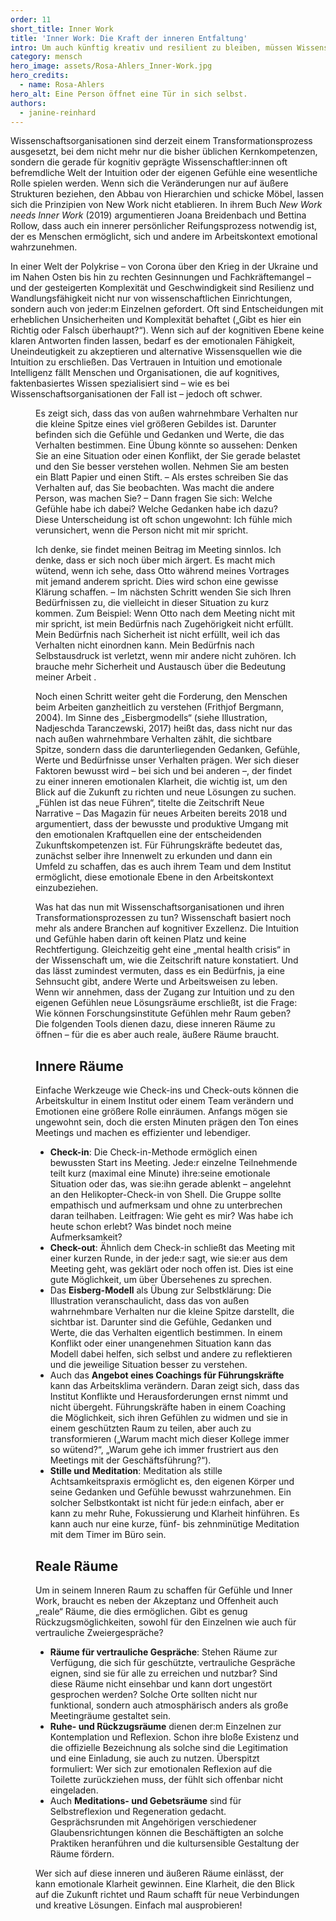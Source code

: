 ```yaml
---
order: 11
short_title: Inner Work
title: 'Inner Work: Die Kraft der inneren Entfaltung'
intro: Um auch künftig kreativ und resilient zu bleiben, müssen Wissenschaftseinrichtungen mehr als nur die kognitive Exzellenz ihrer Mitarbeitenden fördern. Ein bewusster Umgang mit Emotionen und der inneren Welt als Kraftquelle ist gefragt. Welche Methoden gibt es, um die Gefühlswelt im Arbeitsalltag zu erschließen? Und welche Arbeitsumgebung ist geeignet?
category: mensch
hero_image: assets/Rosa-Ahlers_Inner-Work.jpg
hero_credits:
  - name: Rosa-Ahlers
hero_alt: Eine Person öffnet eine Tür in sich selbst.
authors:
  - janine-reinhard
---
```


<Leadin>Wissenschaftsorganisationen</Leadin> sind derzeit einem Transformationsprozess ausgesetzt, bei dem nicht mehr nur die bisher üblichen Kernkompetenzen,
sondern die gerade für kognitiv geprägte Wissenschaftler:innen oft befremdliche Welt der Intuition oder der eigenen Gefühle eine wesentliche Rolle spielen
werden. Wenn sich die Veränderungen nur auf äußere Strukturen beziehen, den Abbau von Hierarchien und schicke Möbel, lassen sich die Prinzipien von New
Work nicht etablieren. In ihrem Buch *New Work needs Inner Work* (2019) argumentieren Joana Breidenbach und Bettina Rollow, dass auch ein innerer persönlicher
Reifungsprozess notwendig ist, der es Menschen ermöglicht, sich und andere im Arbeitskontext emotional wahrzunehmen.

In einer Welt der Polykrise – von Corona über den Krieg in der Ukraine und im Nahen Osten bis hin zu rechten Gesinnungen und Fachkräftemangel – und der gesteigerten Komplexität und Geschwindigkeit sind Resilienz und Wandlungsfähigkeit nicht nur von wissenschaftlichen Einrichtungen, sondern auch von jeder:m Einzelnen gefordert. Oft sind Entscheidungen mit erheblichen Unsicherheiten und Komplexität behaftet („Gibt es hier ein Richtig oder Falsch überhaupt?“). Wenn sich auf der kognitiven Ebene keine klaren Antworten finden lassen, bedarf es der emotionalen Fähigkeit, Uneindeutigkeit zu akzeptieren und alternative Wissensquellen wie die Intuition zu erschließen. Das Vertrauen in Intuition und emotionale Intelligenz fällt Menschen und Organisationen, die auf kognitives, faktenbasiertes Wissen spezialisiert sind – wie es bei Wissenschaftsorganisationen der Fall ist – jedoch oft schwer.

<Callout title="Das Eisbergmodell zur Übung der Selbstklärung">

<Figure
  size="medium"
  src="iceberg.svg"
  alt="Schematische Illustration eines Eisberges mit Beschriftungen. Über der Wasserlinie: Verhalten, darunter: Gefühle, Gedanken, Werte, Bedürfnisse."
/>

Es zeigt sich, dass das von außen wahrnehmbare Verhalten nur die kleine Spitze eines viel größeren Gebildes ist. Darunter befinden sich die Gefühle und Gedanken und Werte, die das Verhalten bestimmen. Eine Übung könnte so aussehen: Denken Sie an eine Situation oder einen Konflikt, der Sie gerade belastet und den Sie besser verstehen wollen. Nehmen Sie am besten ein Blatt Papier und einen Stift. – Als erstes schreiben Sie das Verhalten auf, das Sie beobachten. Was macht die andere Person, was machen Sie? – Dann fragen Sie sich: Welche Gefühle habe ich dabei? Welche Gedanken habe ich dazu? Diese Unterscheidung ist oft schon ungewohnt: Ich fühle mich verunsichert, wenn die Person nicht mit mir spricht.

Ich denke, sie findet meinen Beitrag im Meeting sinnlos. Ich denke, dass er sich noch über mich ärgert. Es macht mich wütend, wenn ich sehe, dass Otto während meines Vortrages mit jemand anderem spricht. Dies wird schon eine gewisse Klärung schaffen. – Im nächsten Schritt wenden Sie sich Ihren Bedürfnissen zu, die vielleicht in dieser Situation zu kurz kommen. Zum Beispiel: Wenn Otto nach dem Meeting nicht mit mir spricht, ist mein Bedürfnis nach Zugehörigkeit nicht erfüllt. Mein Bedürfnis nach Sicherheit ist nicht erfüllt, weil ich das Verhalten nicht einordnen kann. Mein Bedürfnis nach Selbstausdruck ist verletzt, wenn mir andere nicht zuhören. Ich brauche mehr Sicherheit und Austausch über die Bedeutung meiner Arbeit .

</Callout>

Noch einen Schritt weiter geht die Forderung, den Menschen beim Arbeiten ganzheitlich zu verstehen (Frithjof Bergmann, 2004). Im Sinne des „Eisbergmodells“ (siehe Illustration, Nadjeschda Taranczewski, 2017) heißt das, dass nicht nur das nach außen wahrnehmbare Verhalten zählt, die sichtbare Spitze, sondern dass die darunterliegenden Gedanken, Gefühle, Werte und Bedürfnisse unser Verhalten prägen. Wer sich dieser Faktoren bewusst wird – bei sich und bei anderen –, der findet zu einer inneren emotionalen Klarheit, die wichtig ist, um den Blick auf die Zukunft zu richten und neue Lösungen zu suchen. „Fühlen ist das neue Führen“, titelte die Zeitschrift Neue Narrative – Das Magazin für neues Arbeiten bereits 2018 und argumentiert, dass der bewusste und produktive Umgang mit den emotionalen Kraftquellen eine der entscheidenden Zukunftskompetenzen ist. Für Führungskräfte bedeutet das, zunächst selber ihre Innenwelt zu erkunden und dann ein Umfeld zu schaffen, das es auch ihrem Team und dem Institut ermöglicht, diese emotionale Ebene in den Arbeitskontext einzubeziehen.

Was hat das nun mit Wissenschaftsorganisationen und ihren Transformationsprozessen zu tun? Wissenschaft basiert noch mehr als andere Branchen auf kognitiver Exzellenz. Die Intuition und Gefühle haben darin oft keinen Platz und keine Rechtfertigung. Gleichzeitig geht eine „mental health crisis“ in der Wissenschaft um, wie die Zeitschrift nature konstatiert. Und das lässt zumindest vermuten, dass es ein Bedürfnis, ja eine Sehnsucht gibt, andere Werte und Arbeitsweisen zu leben. Wenn wir annehmen, dass der Zugang zur Intuition und zu den eigenen Gefühlen neue Lösungsräume erschließt, ist die Frage: Wie können Forschungsinstitute Gefühlen mehr Raum geben? Die folgenden Tools dienen dazu, diese inneren Räume zu öffnen – für die es aber auch reale, äußere Räume braucht.

## Innere Räume

Einfache Werkzeuge wie Check-ins und Check-outs können die Arbeitskultur in einem Institut oder einem Team verändern und Emotionen eine größere Rolle einräumen. Anfangs mögen sie ungewohnt sein, doch die ersten Minuten prägen den Ton eines Meetings und machen es effizienter und lebendiger.

- **Check-in**: Die Check-in-Methode ermöglich einen bewussten Start ins Meeting. Jede:r einzelne Teilnehmende teilt kurz (maximal eine Minute) ihre:seine emotionale Situation oder das, was sie:ihn gerade ablenkt – angelehnt an den Helikopter-Check-in von Shell. Die Gruppe sollte empathisch und aufmerksam und ohne zu unterbrechen daran teilhaben. Leitfragen: Wie geht es mir? Was habe ich heute schon erlebt? Was bindet noch meine Aufmerksamkeit?
- **Check-out**: Ähnlich dem Check-in schließt das Meeting mit einer kurzen Runde, in der jede:r sagt, wie sie:er aus dem Meeting geht, was geklärt oder noch offen ist. Dies ist eine gute Möglichkeit, um über Übersehenes zu sprechen.
- Das **Eisberg-Modell** als Übung zur Selbstklärung: Die Illustration veranschaulicht, dass das von außen wahrnehmbare Verhalten nur die kleine Spitze darstellt, die sichtbar ist. Darunter sind die Gefühle, Gedanken und Werte, die das Verhalten eigentlich bestimmen. In einem Konflikt oder einer unangenehmen Situation kann das Modell dabei helfen, sich selbst und andere zu reflektieren und die jeweilige Situation besser zu verstehen.
- Auch das **Angebot eines Coachings für Führungskräfte** kann das Arbeitsklima verändern. Daran zeigt sich, dass das Institut Konflikte und Herausforderungen ernst nimmt und nicht übergeht. Führungskräfte haben in einem Coaching die Möglichkeit, sich ihren Gefühlen zu widmen und sie in einem geschützten Raum zu teilen, aber auch zu transformieren („Warum macht mich dieser Kollege immer so wütend?“, „Warum gehe ich immer frustriert aus den Meetings mit der Geschäftsführung?“).
- **Stille und Meditation**: Meditation als stille Achtsamkeitspraxis ermöglicht es, den eigenen Körper und seine Gedanken und Gefühle bewusst wahrzunehmen. Ein solcher Selbstkontakt ist nicht für jede:n einfach, aber er kann zu mehr Ruhe, Fokussierung und Klarheit hinführen. Es kann auch nur eine kurze, fünf- bis zehnminütige Meditation mit dem Timer im Büro sein.

## Reale Räume

Um in seinem Inneren Raum zu schaffen für Gefühle und Inner Work, braucht es neben der Akzeptanz und Offenheit auch „reale“ Räume, die dies ermöglichen. Gibt es genug Rückzugsmöglichkeiten, sowohl für den Einzelnen wie auch für vertrauliche Zweiergespräche?

- **Räume für vertrauliche Gespräche**: Stehen Räume zur Verfügung, die sich für geschützte, vertrauliche Gespräche eignen, sind sie für alle zu erreichen und nutzbar? Sind diese Räume nicht einsehbar und kann dort ungestört gesprochen werden? Solche Orte sollten nicht nur funktional, sondern auch atmosphärisch anders als große Meetingräume gestaltet sein.
- **Ruhe- und Rückzugsräume** dienen der:m Einzelnen zur Kontemplation und Reflexion. Schon ihre bloße Existenz und die offizielle Bezeichnung als solche sind die Legitimation und eine Einladung, sie auch zu nutzen. Überspitzt formuliert: Wer sich zur emotionalen Reflexion auf die Toilette zurückziehen muss, der fühlt sich offenbar nicht eingeladen.
- Auch **Meditations- und Gebetsräume** sind für Selbstreflexion und Regeneration gedacht. Gesprächsrunden mit Angehörigen verschiedener Glaubensrichtungen können die Beschäftigten an solche Praktiken heranführen und die kultursensible Gestaltung der Räume fördern.

Wer sich auf diese inneren und äußeren Räume einlässt, der kann emotionale Klarheit gewinnen. Eine Klarheit, die den Blick auf die Zukunft richtet und Raum schafft für neue Verbindungen und kreative Lösungen. Einfach mal ausprobieren!
